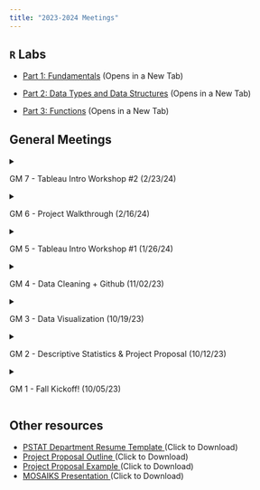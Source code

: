 ```yaml
---
title: "2023-2024 Meetings"
---
```


## `R` Labs

- <a href="../Files/R_Labs/L01_Basics/R_l01.qmd" target="_blank">Part 1: Fundamentals</a> (Opens in a New Tab)

- <a href="../Files/R_Labs/L02_DT_DS/R_l02.qmd" target="_blank">Part 2: Data Types and Data Structures</a> (Opens in a New Tab)

- <a href="../Files/R_Labs/L03_Fnts/R_l03.qmd" target="_blank">Part 3: Functions</a> (Opens in a New Tab)

## General Meetings
<details>
  <summary> <p> GM 7 - Tableau Intro Workshop #2 (2/23/24) </p> </summary>
  - Image: <a href="../Files/GM_23_24/TableauFile/beer.png" target="_blank">[.pdf]</a> (Click to download) 
    - Result:  <a href="../Files/GM_23_24/TableauFile/Tableau_workshop.twb" target="_blank">[.pdf]</a> (Click to download)
</details>

<details>
  <summary> <p> GM 6 - Project Walkthrough (2/16/24) </p> </summary>
  - Slides: <a href="https://docs.google.com/presentation/d/17gfzBvzmY6f40cJI_AUjDwsbbfTC4fKBrj9xjimyZso/edit?fbclid=IwAR3S0PMQIunypBsMWrYSkCpdaWHGvpaWOmevKin-1NkTuQaiW-5QMJnzbdY#slide=id.g2b9f572305a_0_335" target="_blank">[google slides]</a> (Click to view) 
  - Netlify Example: <a href="https://dscol-walkthrough.netlify.app/?fbclid=IwAR2LUOOLQrXFlyOhq-YVScjzA8FoXchdtdthoYrjxN0NAMCaSfVM3J88NFg" target="_blank">[link]</a> (Click to view)
</details>

<details>
  <summary> <p> GM 5 - Tableau Intro Workshop #1 (1/26/24) </p> </summary>
  - Slides: <a href="../Files/GM_23_24/TableauFile/Tableau_presentation.pptx" target="_blank">[.pdf]</a> (Click to download) 
</details>

<!--- GM #4 --->
<details>
  <summary> <p> GM 4 - Data Cleaning + Github (11/02/23) </p> </summary>
  - Slides: <a href="../Files/GM_23_24/Data Cleaning and Preprocessing.pdf" target="_blank">[.pdf]</a> (Click to download) 
- Data Cleaning Code Demo <a href="../Files/GM_23_24/starwars data cleaning tutorial.R" target="_blank">[.R]</a> (Click to download)

  <!---
  <img src="../Images/2324Workshops/GM1/Photo1.png" style="width: 40%"> <img src="../Images/2324Workshops/GM1/Photo3.png" style="width: 40%">
  --->
</details>

<!--- GM #3 --->
<details>
  <summary> <p> GM 3 - Data Visualization (10/19/23) </p> </summary>
  - Download R  and R Studio <br>
  <img src="../Images/2324Workshops/GM3/download.png" style="width: 80%">
  
  - **Steps to Access the Interactive Demo/Tutorial:**
  
      1) Download the file located at <a href="https://bit.ly/dsc-gm3" target="_blank">https://bit.ly/dsc-gm3</a>
      
      2) Open the file in `RStudio` and follow any prompts to download any necessary packages
      
      3) Click the `Run Document` button: <img src="../Files/GM_22_23/run_doc.png" style="width: 20%">
      
</details>



<!--- GM #2 --->
<details>
  <summary> <p> GM 2 - Descriptive Statistics & Project Proposal (10/12/23) </p> </summary>
  - Slides: <a href="../Images/2324Workshops/GM2/GM2.pdf" target="_blank">[.pdf]</a> (Click to download) <br>
  <a href="https://epm027.github.io/Hidden/Slides/Wk2_Descrip_Stat/descrip_stats.html#/title-slide" target="_blank">Descriptive Statistics</a> (Click to View)
  <br>
</details>

<!--- GM #1 --->
<details>
  <summary> <p> GM 1 - Fall Kickoff! (10/05/23) </p> </summary>
  - Slides: <a href="../Files/GM_23_24/GM1.pdf" target="_blank">[.pdf]</a> (Click to download) <br>

  <!---
  <img src="../Images/2324Workshops/GM1/Photo1.png" style="width: 40%"> <img src="../Images/2324Workshops/GM1/Photo3.png" style="width: 40%">
  --->
</details>

## Other resources

- <a href="../Files/PSTAT_resume_template.docx" target="_blank">PSTAT Department Resume Template </a> (Click to Download)
- <a href="../Files/Project_proposal_outline.pdf" target="_blank">Project Proposal Outline </a> (Click to Download)
- <a href="../Files/Project_proposal_example.pdf" target="_blank">Project Proposal Example </a> (Click to Download)
- <a href="../Files/GM_23_24/UCSB MOSAIKS Presentation.pptx" target="_blank">MOSAIKS Presentation </a> (Click to Download)



<!--- 
<details>
  <summary> <p> GM 2 - Name (10/12/23) </p> </summary>
</details>
--->
